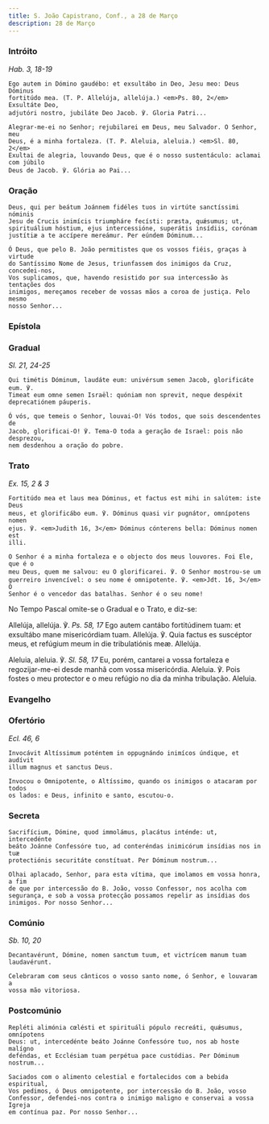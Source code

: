 ```yaml
---
title: S. João Capistrano, Conf., a 28 de Março
description: 28 de Março
---
```


### Intróito

<em>Hab. 3, 18-19</em>

<div class="side-by-side not-content">

    Ego autem in Dómino gaudébo: et exsultábo in Deo, Jesu meo: Deus Dóminus
    fortitúdo mea. (T. P. Allelúja, allelúja.) <em>Ps. 80, 2</em> Exsultáte Deo,
    adjutóri nostro, jubiláte Deo Jacob. ℣. Gloria Patri...

    Alegrar-me-ei no Senhor; rejubilarei em Deus, meu Salvador. O Senhor, meu
    Deus, é a minha fortaleza. (T. P. Aleluia, aleluia.) <em>Sl. 80, 2</em>
    Exultai de alegria, louvando Deus, que é o nosso sustentáculo: aclamai com júbilo
    Deus de Jacob. ℣. Glória ao Pai...

</div>

### Oração

<div class="side-by-side not-content">

    Deus, qui per beátum Joánnem fidéles tuos in virtúte sanctíssimi nóminis
    Jesu de Crucis inimícis triumpháre fecísti: præsta, quǽsumus; ut,
    spirituálium hóstium, ejus intercessióne, superátis insídiis, corónam
    justítiæ a te accípere mereámur. Per eúndem Dóminum...

    Ó Deus, que pelo B. João permitistes que os vossos fiéis, graças à virtude
    do Santíssimo Nome de Jesus, triunfassem dos inimigos da Cruz, concedei-nos,
    Vos suplicamos, que, havendo resistido por sua intercessão às tentações dos
    inimigos, mereçamos receber de vossas mãos a coroa de justiça. Pelo mesmo
    nosso Senhor...

</div>

### Epístola


<LinkCard
  href="/missal/comum/4martirnaopontifice1#epístola"
  title="Mártir não Pontífice - Missa In virtúte tua"
/>

### Gradual

<em>Sl. 21, 24-25</em>

<div class="side-by-side not-content">

    Qui timétis Dóminum, laudáte eum: univérsum semen Jacob, glorificáte eum. ℣.
    Timeat eum omne semen Israël: quóniam non sprevit, neque despéxit
    deprecatiónem páuperis.

    Ó vós, que temeis o Senhor, louvai-O! Vós todos, que sois descendentes de
    Jacob, glorificai-O! ℣. Tema-O toda a geração de Israel: pois não desprezou,
    nem desdenhou a oração do pobre.

</div>

### Trato

<em>Ex. 15, 2 & 3</em>

<div class="side-by-side not-content">

    Fortitúdo mea et laus mea Dóminus, et factus est mihi in salútem: iste Deus
    meus, et glorificábo eum. ℣. Dóminus quasi vir pugnátor, omnípotens nomen
    ejus. ℣. <em>Judith 16, 3</em> Dóminus cónterens bella: Dóminus nomen est
    illi.

    O Senhor é a minha fortaleza e o objecto dos meus louvores. Foi Ele, que é o
    meu Deus, quem me salvou: eu O glorificarei. ℣. O Senhor mostrou-se um
    guerreiro invencível: o seu nome é omnipotente. ℣. <em>Jdt. 16, 3</em> O
    Senhor é o vencedor das batalhas. Senhor é o seu nome!

</div>

<aside>No Tempo Pascal omite-se o Gradual e o Trato, e diz-se:</aside>

<div class="side-by-side not-content">

Allelúja, allelúja. ℣. <em>Ps. 58, 17</em> Ego autem cantábo fortitúdinem tuam: et exsultábo mane misericórdiam tuam. Allelúja. ℣. Quia factus es suscéptor meus, et refúgium meum in die tribulatiónis meæ. Allelúja.

Aleluia, aleluia. ℣. <em>Sl. 58, 17</em> Eu, porém, cantarei a vossa fortaleza e regozijar-me-ei desde manhã com vossa misericórdia. Aleluia. ℣. Pois fostes o meu protector e o meu refúgio no dia da minha tribulação. Aleluia.

</div>

### Evangelho

<LinkCard
  href="/missal/pentecostes/quintafeirapentecostes#evangelho"
  title="Quinta-feira de Pentecostes - Estação em S. Lourenço fora de Muros"
/>

<LinkCard
  href="/missal/pentecostes/quintafeirapentecostes#evangelho"
  title="Quinta-feira de Pentecostes - Estação em S. Lourenço fora de Muros"
/>

### Ofertório

<em>Ecl. 46, 6</em>

<div class="side-by-side not-content">

    Invocávit Altíssimum poténtem in oppugnándo inimícos úndique, et audívit
    illum magnus et sanctus Deus.

    Invocou o Omnipotente, o Altíssimo, quando os inimigos o atacaram por todos
    os lados: e Deus, infinito e santo, escutou-o.

</div>

### Secreta

<div class="side-by-side not-content">

    Sacrifícium, Dómine, quod immolámus, placátus inténde: ut, intercedénte
    beáto Joánne Confessóre tuo, ad conteréndas inimicórum insídias nos in tuæ
    protectiónis securitáte constítuat. Per Dóminum nostrum...

    Olhai aplacado, Senhor, para esta vítima, que imolamos em vossa honra, a fim
    de que por intercessão do B. João, vosso Confessor, nos acolha com
    segurança, e sob a vossa protecção possamos repelir as insídias dos
    inimigos. Por nosso Senhor...

</div>

### Comúnio

<em>Sb. 10, 20</em>

<div class="side-by-side not-content">

    Decantavérunt, Dómine, nomen sanctum tuum, et victrícem manum tuam
    laudavérunt.

    Celebraram com seus cânticos o vosso santo nome, ó Senhor, e louvaram a
    vossa mão vitoriosa.

</div>

### Postcomúnio

<div class="side-by-side not-content">

    Repléti alimónia cœlésti et spirituáli pópulo recreáti, quǽsumus, omnípotens
    Deus: ut, intercedénte beáto Joánne Confessóre tuo, nos ab hoste malígno
    deféndas, et Ecclésiam tuam perpétua pace custódias. Per Dóminum nostrum...

    Saciados com o alimento celestial e fortalecidos com a bebida espiritual,
    Vos pedimos, ó Deus omnipotente, por intercessão do B. João, vosso
    Confessor, defendei-nos contra o inimigo maligno e conservai a vossa Igreja
    em contínua paz. Por nosso Senhor...

</div>
